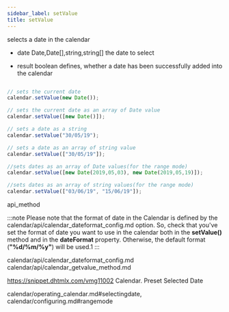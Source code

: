 ```yaml
---
sidebar_label: setValue
title: setValue
---
```



          


<Short>
 selects a date in the calendar



</Short>



- date 		Date,Date[],string,string[] 		the date to select


- result 	boolean 	defines, whether a date has been successfully added into the calendar


~~~js

// sets the current date
calendar.setValue(new Date());

// sets the current date as an array of Date value
calendar.setValue([new Date()]);

// sets a date as a string
calendar.setValue("30/05/19");

// sets a date as an array of string value
calendar.setValue(["30/05/19"]);

//sets dates as an array of Date values(for the range mode)
calendar.setValue([new Date(2019,05,03), new Date(2019,05,19)]);

//sets dates as an array of string values(for the range mode)
calendar.setValue(["03/06/19", "15/06/19"]);


~~~
 api_method

<Descr>

:::note
Please note that the format of date in the Calendar is defined by the calendar/api/calendar_dateformat_config.md option. So, check that you've set the format of date you want to use in the calendar both in the
<strong>setValue()</strong> method and in the <strong>dateFormat</strong> property. Otherwise, the default format (<strong>"%d/%m/%y"</strong>) will be used.1
:::



</Descr>



calendar/api/calendar_dateformat_config.md
calendar/api/calendar_getvalue_method.md




https://snippet.dhtmlx.com/vmg11002	Calendar. Preset Selected Date


calendar/operating_calendar.md#selectingdate,
calendar/configuring.md#rangemode